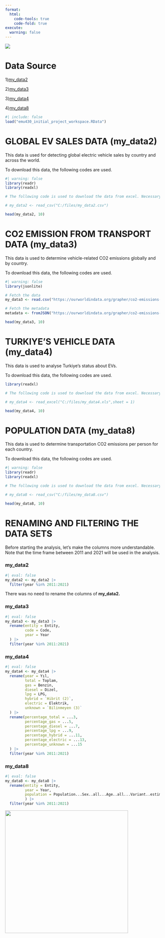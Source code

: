 ```yaml
---
format:
  html:
    code-tools: true
    code-fold: true
execute:
  warning: false
---
```


![](docs/batman-thinking.gif){fig-align="center" width="%20"}

# Data Source

1)[my_data2](https://www.kaggle.com/datasets/fathyfathysahlool/electric-vehicles-cars-2011-2024)

2)[my_data3](https://ourworldindata.org/grapher/co2-emissions-transport?time=latest)

3)[my_data4](https://data.tuik.gov.tr/Bulten/Index?p=Motorlu-Kara-Tasitlari-Ekim-2024-53461)

4)[my_data8](https://ourworldindata.org/population-growth)

```r
#| include: false
load("emu430_initial_project_workspace.RData")
```

# GLOBAL EV SALES DATA (my_data2)

This data is used for detecting global electric vehicle sales by country and across the world.

To download this data, the following codes are used.

```r
#| warning: false
library(readr)
library(readxl)

# The following code is used to download the data from excel. Necessary adaptions must be made according to your local computer.

# my_data2 <- read_csv("C:/files/my_data2.csv")

head(my_data2, 10)
```

# CO2 EMISSION FROM TRANSPORT DATA (my_data3)

This data is used to determine vehicle-related CO2 emissions globally and by country.

To download this data, the following codes are used.

```r
#| warning: false
library(jsonlite)

# Fetch the data
my_data3 <- read.csv("https://ourworldindata.org/grapher/co2-emissions-transport.csv?v=1&csvType=full&useColumnShortNames=true")

# Fetch the metadata
metadata <- fromJSON("https://ourworldindata.org/grapher/co2-emissions-transport.metadata.json?v=1&csvType=full&useColumnShortNames=true")

head(my_data3, 10)
```

# TURKIYE'S VEHICLE DATA (my_data4)

This data is used to analyse Turkiye's status about EVs.

To download this data, the following codes are used.

```r
library(readxl)

# The following code is used to download the data from excel. Necessary adaptions must be made according to your local computer. 

# my_data4 <- read_excel("C:/files/my_data4.xls",sheet = 1)

head(my_data4, 10)
```

# POPULATION DATA (my_data8)

This data is used to determine transportation CO2 emissions per person for each country.

To download this data, the following codes are used.

```r
#| warning: false
library(readr)
library(readxl)

# The following code is used to download the data from excel. Necessary adaptions must be made according to your local computer.

# my_data8 <- read_csv("C:/files/my_data8.csv")

head(my_data8, 10)
```

# RENAMING AND FILTERING THE DATA SETS

Before starting the analysis, let's make the columns more understandable. Note that the time frame between 2011 and 2021 will be used in the analysis.

### my_data2

```r
#| eval: false
my_data2 <- my_data2 |>
  filter(year %in% 2011:2021)
```

There was no need to rename the columns of **my_data2.**

### my_data3

```r
#| eval: false
my_data3 <- my_data3 |>
  rename(entity = Entity,
         code = Code,
         year = Year
  ) |>
  filter(year %in% 2011:2021)
```

### my_data4

```r
#| eval: false
my_data4 <- my_data4 |>
  rename(year = Yıl,
         total = Toplam,
         gas = Benzin,
         diesel = Dizel,
         lpg = LPG,
         hybrid = `Hibrit (2)`,
         electric = Elektrik,
         unknown = `Bilinmeyen (3)`
  ) |>
  rename(percentage_total = ...3,
         percentage_gas = ...5,
         percentage_diesel = ...7,
         percentage_lpg = ...9,
         percentage_hybrid = ...11,
         percentage_electric = ...13,
         percentage_unknown = ...15
  ) |>
  filter(year %in% 2011:2021)
```

### my_data8



```r
#| eval: false
my_data8 <- my_data8 |>
  rename(entity = Entity,
         year = Year,
         population = Population...Sex..all...Age..all...Variant..estimates
         ) |>
  filter(year %in% 2011:2021)
```

![](docs/date-everywhere-data.gif){fig-align="center" width="400"}